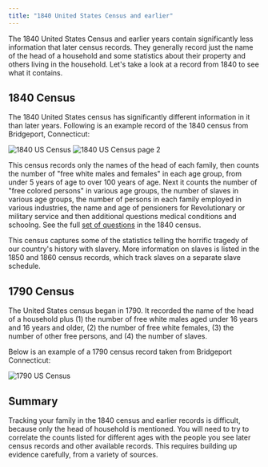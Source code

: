 ```yaml
---
title: "1840 United States Census and earlier"
---
```


The 1840 United States Census and earlier years contain significantly less information that later census records. They generally record just the name of the head of a household and some statistics about their property and others living in the household. Let's take a look at a record from 1840 to see what it contains.

## 1840 Census

The 1840 United States census has significantly different information in it than later years. Following is an example record of the 1840 census from Bridgeport, Connecticut:

![1840 US Census](./images/1840-census.png)
![1840 US Census page 2](./images/1840-census-page2.png)

This census records only the names of the head of each family, then counts the number of "free white males and females" in each age group, from under 5 years of age to over 100 years of age. Next it counts the number of "free colored persons" in various age groups, the number of slaves in various age groups, the number of persons in each family employed in various industries, the name and age of pensioners for Revolutionary or military service and then additional questions medical conditions and schoolng. See the full [set of questions](https://www.census.gov/history/www/through_the_decades/index_of_questions/1840_1.html) in the 1840 census.

This census captures some of the statistics telling the horrific tragedy of our country's history with slavery. More information on slaves is listed in the 1850 and 1860 census records, which track slaves on a separate slave schedule.

## 1790 Census

The United States census began in 1790. It recorded the name of the head of a household plus (1) the number of free white males aged under 16 years and 16 years and older, (2) the number of free white females, (3) the number of other free persons, and (4) the number of slaves.

Below is an example of a 1790 census record taken from Bridgeport Connecticut:

![1790 US Census](./images/1790-census.jpg)

## Summary

Tracking your family in the 1840 census and earlier records is difficult, because only the head of household is mentioned. You will need to try to correlate the counts listed for different ages with the people you see later census records and other available records. This requires building up evidence carefully, from a variety of sources.
